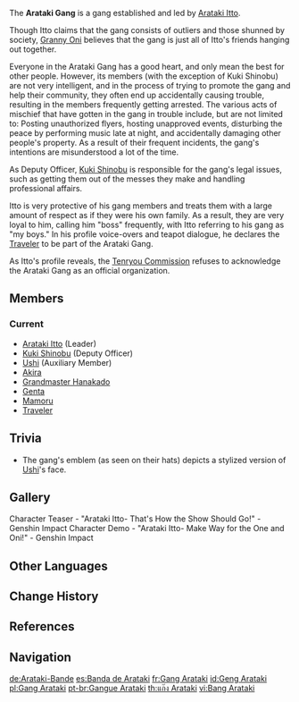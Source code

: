 {{Faction Infobox
|image        = Arataki Gang.png
|affiliation  = [[Arataki Itto]]
|region       = Inazuma
|base         = [[Hanamizaka]]
|founder      = [[Arataki Itto]]
}}
The '''Arataki Gang''' is a gang established and led by [[Arataki Itto]].

Though Itto claims that the gang consists of outliers and those shunned by society, [[Granny Oni]] believes that the gang is just all of Itto's friends hanging out together.

Everyone in the Arataki Gang has a good heart, and only mean the best for other people. However, its members (with the exception of Kuki Shinobu) are not very intelligent, and in the process of trying to promote the gang and help their community, they often end up accidentally causing trouble, resulting in the members frequently getting arrested. The various acts of mischief that have gotten in the gang in trouble include, but are not limited to: Posting unauthorized flyers, hosting unapproved events, disturbing the peace by performing music late at night, and accidentally damaging other people's property. As a result of their frequent incidents, the gang's intentions are misunderstood a lot of the time.

As Deputy Officer, [[Kuki Shinobu]] is responsible for the gang's legal issues, such as getting them out of the messes they make and handling professional affairs.

Itto is very protective of his gang members and treats them with a large amount of respect as if they were his own family. As a result, they are very loyal to him, calling him "boss" frequently, with Itto referring to his gang as "my boys." In his profile voice-overs and teapot dialogue, he declares the [[Traveler]] to be part of the Arataki Gang.

As Itto's profile reveals, the [[Tenryou Commission]] refuses to acknowledge the Arataki Gang as an official organization.

==Members==
===Current===
* [[Arataki Itto]] (Leader)
* [[Kuki Shinobu]] (Deputy Officer)
* [[Ushi]] (Auxiliary Member)
* [[Akira]]
* [[Grandmaster Hanakado]]
* [[Genta]]
* [[Mamoru]]
* [[Traveler]]

==Trivia==
* The gang's emblem (as seen on their hats) depicts a stylized version of [[Ushi]]'s face.

==Gallery==
<gallery>
Character Teaser - "Arataki Itto- That's How the Show Should Go!" - Genshin Impact
Character Demo - "Arataki Itto- Make Way for the One and Oni!" - Genshin Impact
</gallery>

==Other Languages==
{{Other Languages
|en       = Arataki Gang
|zhs      = 荒泷派
|zhs_rm   = Huānglóng-pài
|zht      = 荒瀧派
|zht_rm   = Huānglóng-pài
|zh_tl    = Arataki Faction
|ja       = 荒瀧派
|ja_rm    = Arataki-ha<ref>{{Ref/VO|Yoimiya|荒瀧一斗について・荒瀧派|ja|note=About Arataki Itto: Arataki's Gang}}</ref>
|ja_tl    = Arataki Faction
|ko       = 아라타키{{tt|파|派}}
|ko_rm    = Arataki-pa
|ko_tl    = Arataki Faction
|es       = Banda de Arataki
|es_tl    = Arataki Gang
|fr       = Gang Arataki
|fr_tl    = Arataki Gang
|ru       = Банда Аратаки
|ru_tl    = Arataki Gang
|th       = แก๊ง Arataki
|th_rm    = Kaeng Arataki
|th_tl    = Arataki Gang
|vi       = {{tt|Bang|幫}} Arataki
|vi_tl    = Arataki Gang
|de       = Arataki-Bande
|de_tl    = Arataki Gang
|id       = Geng Arataki
|id_tl    = Arataki Gang
|pt       = Gangue Arataki
|pt_tl    = Arataki Gang
|tr       = 
|tr_tl    = 
|it       = 
|it_tl    = 
}}

==Change History==
{{Change History|introduced=2.0}}

==References==
{{Reflist}}

==Navigation==
{{Faction Navbox}}

[[de:Arataki-Bande]]
[[es:Banda de Arataki]]
[[fr:Gang Arataki]]
[[id:Geng Arataki]]
[[pl:Gang Arataki]]
[[pt-br:Gangue Arataki]]
[[th:แก๊ง Arataki]]
[[vi:Bang Arataki]]